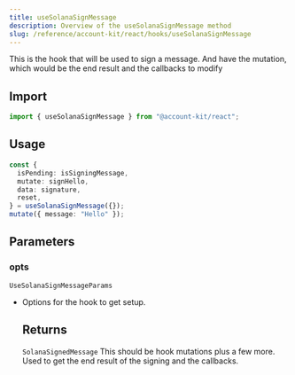 ```yaml
---
title: useSolanaSignMessage
description: Overview of the useSolanaSignMessage method
slug: /reference/account-kit/react/hooks/useSolanaSignMessage
---
```



This is the hook that will be used to sign a message. And have the mutation, which would
be the end result and the callbacks to modify

## Import

```ts
import { useSolanaSignMessage } from "@account-kit/react";
```

## Usage

```ts
const {
  isPending: isSigningMessage,
  mutate: signHello,
  data: signature,
  reset,
} = useSolanaSignMessage({});
mutate({ message: "Hello" });
```

## Parameters

### opts

`UseSolanaSignMessageParams`

- Options for the hook to get setup.

  ## Returns

  `SolanaSignedMessage`
  This should be hook mutations plus a few more. Used to get the end result of the signing and the callbacks.
